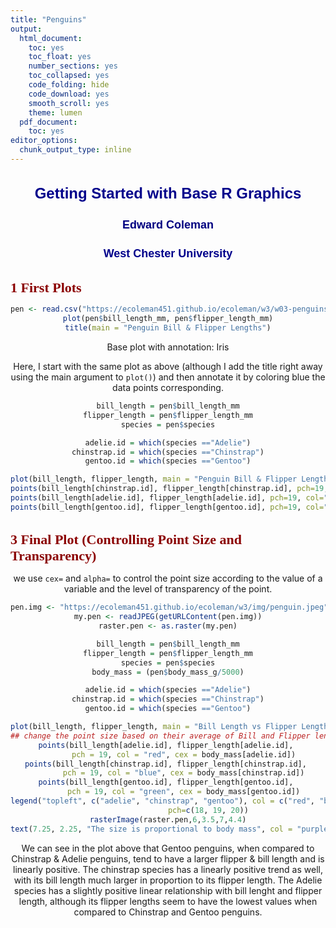 ---
title: "Penguins"
output:
  html_document:
    toc: yes
    toc_float: yes
    number_sections: yes
    toc_collapsed: yes
    code_folding: hide
    code_download: yes
    smooth_scroll: yes
    theme: lumen
  pdf_document:
    toc: yes
editor_options:
  chunk_output_type: inline
---
<style type="text/css">

  pre code {
    display: block;
    margin-left: 0;
  }

  div#TOC li {
    list-style: none;
    background-color: lightgray;
    background-image: none;
    background-repeat: none;
    background-position: 0;
    font-family: Arial, Helvetica, sans-serif;
    color: #780c0c;
  }

  h1.title {
    font-size: 24px;
    color: darkblue;
    text-align: center;
    font-family: Arial, Helvetica, sans-serif;
    font-variant-caps: normal;
  }
h4.author { font-size: 18px;
font-family: Arial, Helvetica, sans-serif;
color: navy;
text-align: center;
}
h4.date { font-size: 18px;
font-family: Arial, Helvetica, sans-serif;
color: darkblue;
text-align: center;
}

h1 {
font-size: 22px;
font-family: "Times New Roman", Times, serif;
color: darkred;
text-align: left;
}
h2 {
font-size: 18px;
font-family: "Times New Roman", Times, serif;
color: navy;
text-align: left;
}
h3 { font-size: 15px;
font-family: "Times New Roman", Times, serif;
color: darkred;
text-align: left;
}
h4 {
font-size: 18px;
font-family: "Times New Roman", Times, serif;
color: darkred;
text-align: left;
}


a:link {
color: green;
}

a:visited {
color: purple;
}

a:hover {
color: red;
}

a:active {
color: yellow;
}

```{r setup, include=FALSE}
options(repos = list(CRAN="http://cran.rstudio.com/"))
# code chunk specifies whether the R code, warnings, and output 
# will be included in the output files.
if (!require("tidyverse")) {
   install.packages("tidyverse")
   library(tidyverse)
}
if (!require("knitr")) {
   install.packages("knitr")
   library(knitr)
}
if (!require("cowplot")) {
   install.packages("cowplot")
   library(cowplot)
}
if (!require("latex2exp")) {
   install.packages("latex2exp")
   library(latex2exp)
}
if (!require("plotly")) {
   install.packages("plotly")
   library(plotly)
}
if (!require("gapminder")) {
   install.packages("gapminder")
   library(gapminder)
}
if (!require("png")) {
    install.packages("png")             # Install png package
    library("png")
}
if (!require("RCurl")) {
    install.packages("RCurl")             # Install RCurl package
    library("RCurl")
}
if (!require("colourpicker")) {
    install.packages("colourpicker")              
    library("colourpicker")
}
if (!require("gganimate")) {
    install.packages("gganimate")              
    library("gganimate")
}
if (!require("gifski")) {
    install.packages("gifski")              
    library("gifski")
}
if (!require("magick")) {
    install.packages("magick")              
    library("magick")
}
if (!require("grDevices")) {
    install.packages("grDevices")              
    library("grDevices")
}
if (!require("jpeg")) {
    install.packages("jpeg")              
    library("jpeg")
}
if (!require("VGAM")) {
    install.packages("VGAM")              
    library("VGAM")
}
if (!require("MASS")) {
    install.packages("MASS")              
    library("MASS")
}
if (!require("nnet")) {
    install.packages("nnet")              
    library("nnet")
}
if (!require("cluster")) {
    install.packages("cluster")              
    library("cluster")
}

knitr::opts_chunk$set(echo = TRUE,       
                      warning = FALSE,   
                      result = TRUE,   
                      message = FALSE,
                      comment = NA)
```
</style>
<h1 class="title toc-ignore">Getting Started with Base R Graphics</h1>
<h4 class="author">Edward Coleman</h4>
<h4 class="date">West Chester University</h4>
<div id="base-plotting-functions" class="section level1" number="1">
<h1><span class="header-section-number">1</span> First Plots</h1>
<div class="figure" style="text-align: center">
```{r}
pen <- read.csv("https://ecoleman451.github.io/ecoleman/w3/w03-penguins.csv")
plot(pen$bill_length_mm, pen$flipper_length_mm)
title(main = "Penguin Bill & Flipper Lengths")
```

<div class="figure" style="text-align: center">
<p class="caption">
Base plot with annotation: Iris
</p>
</div>
<p>Here, I start with the same plot as above (although I add the title
right away using the main argument to <code>plot()</code>) and then
annotate it by coloring blue the data points corresponding.</p>
```{r}
bill_length = pen$bill_length_mm
flipper_length = pen$flipper_length_mm
species = pen$species

adelie.id = which(species =="Adelie")
chinstrap.id = which(species =="Chinstrap")
gentoo.id = which(species =="Gentoo")

plot(bill_length, flipper_length, main = "Penguin Bill & Flipper Length")
points(bill_length[chinstrap.id], flipper_length[chinstrap.id], pch=19, col="blue")
points(bill_length[adelie.id], flipper_length[adelie.id], pch=19, col="red")
points(bill_length[gentoo.id], flipper_length[gentoo.id], pch=19, col="green")
```

</div>
<div class="figure" style="text-align: center">
<div id="controlling-point-size-and-transparency" class="section level1" number="3">
<h1><span class="header-section-number">3</span> Final Plot (Controlling Point Size
and Transparency)</h1>
<p>we use <code>cex=</code> and <code>alpha=</code> to control the point
size according to the value of a variable and the level of transparency
of the point.</p>
```{r}
pen.img <- "https://ecoleman451.github.io/ecoleman/w3/img/penguin.jpeg"
my.pen <- readJPEG(getURLContent(pen.img))
raster.pen <- as.raster(my.pen)

bill_length = pen$bill_length_mm
flipper_length = pen$flipper_length_mm
species = pen$species
body_mass = (pen$body_mass_g/5000)

adelie.id = which(species =="Adelie")
chinstrap.id = which(species =="Chinstrap")
gentoo.id = which(species =="Gentoo")

plot(bill_length, flipper_length, main = "Bill Length vs Flipper Length by Body Mass")
## change the point size based on their average of Bill and Flipper lengths
points(bill_length[adelie.id], flipper_length[adelie.id], 
       pch = 19, col = "red", cex = body_mass[adelie.id])
points(bill_length[chinstrap.id], flipper_length[chinstrap.id], 
       pch = 19, col = "blue", cex = body_mass[chinstrap.id])
points(bill_length[gentoo.id], flipper_length[gentoo.id], 
       pch = 19, col = "green", cex = body_mass[gentoo.id])
legend("topleft", c("adelie", "chinstrap", "gentoo"), col = c("red", "blue", "green"),
                  pch=c(18, 19, 20))
rasterImage(raster.pen,6,3.5,7,4.4)
text(7.25, 2.25, "The size is proportional to body mass", col = "purple", cex = 0.5)
```
<p>We can see in the plot above that Gentoo penguins, when compared to Chinstrap & Adelie penguins, tend to have a larger flipper & bill length and is linearly positive. The chinstrap species has a linearly positive trend as well, with its bill length much larger in proportion to its flipper length. The Adelie species has a slightly positive linear relationship with bill lenght and flipper length, although its flipper lengths seem to have the lowest values when compared to Chinstrap and Gentoo penguins.</p>
